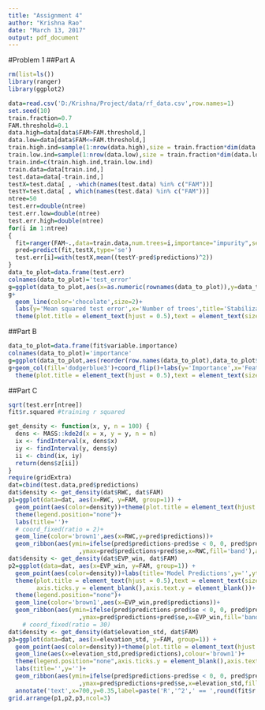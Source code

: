 ```yaml
---
title: "Assignment 4"
author: "Krishna Rao"
date: "March 13, 2017"
output: pdf_document
---
```


#Problem 1
##Part A
```r
rm(list=ls())
library(ranger)
library(ggplot2)
```



```r
data=read.csv('D:/Krishna/Project/data/rf_data.csv',row.names=1)
set.seed(10)
train.fraction=0.7
FAM.threshold=0.1
data.high=data[data$FAM>FAM.threshold,]
data.low=data[data$FAM<=FAM.threshold,]
train.high.ind=sample(1:nrow(data.high),size = train.fraction*dim(data.high)[1])
train.low.ind=sample(1:nrow(data.low),size = train.fraction*dim(data.low)[1])
train.ind=c(train.high.ind,train.low.ind)
train.data=data[train.ind,]
test.data=data[-train.ind,]
testX=test.data[ , -which(names(test.data) %in% c("FAM"))]
testY=test.data[ , which(names(test.data) %in% c("FAM"))]
ntree=50
test.err=double(ntree)
test.err.low=double(ntree)
test.err.high=double(ntree)
for(i in 1:ntree)
{
  fit=ranger(FAM~.,data=train.data,num.trees=i,importance="impurity",seed=100,keep.inbag=TRUE)
  pred=predict(fit,testX,type='se')
  test.err[i]=with(testX,mean((testY-pred$predictions)^2))
}
data_to_plot=data.frame(test.err)
colnames(data_to_plot)='test_error'
g=ggplot(data_to_plot,aes(x=as.numeric(rownames(data_to_plot)),y=data_to_plot))
g+
  geom_line(color='chocolate',size=2)+
  labs(y='Mean squared test error',x='Number of trees',title='Stabilization of test error')+
  theme(plot.title = element_text(hjust = 0.5),text = element_text(size=15))

```

##Part B
```r
data_to_plot=data.frame(fit$variable.importance)
colnames(data_to_plot)='importance'
g=ggplot(data_to_plot,aes(reorder(row.names(data_to_plot),data_to_plot$importance),data_to_plot$importance))
g+geom_col(fill='dodgerblue3')+coord_flip()+labs(y='Importance',x='Features',title='Feature importance chart')+
  theme(plot.title = element_text(hjust = 0.5),text = element_text(size=15))
```

##Part C
```r
sqrt(test.err[ntree])
fit$r.squared #training r squared

```



```r
get_density <- function(x, y, n = 100) {
  dens <- MASS::kde2d(x = x, y = y, n = n)
  ix <- findInterval(x, dens$x)
  iy <- findInterval(y, dens$y)
  ii <- cbind(ix, iy)
  return(dens$z[ii])
}
require(gridExtra)
dat=cbind(test.data,pred$predictions)
dat$density <- get_density(dat$RWC, dat$FAM)
p1=ggplot(data=dat, aes(x=RWC, y=FAM, group=1)) +
  geom_point(aes(color=density))+theme(plot.title = element_text(hjust = 0.5),text = element_text(size=15))+
  theme(legend.position="none")+
  labs(title='')+
  # coord_fixed(ratio = 2)+
  geom_line(color='brown1',aes(x=RWC,y=pred$predictions))+
  geom_ribbon(aes(ymin=ifelse(pred$predictions-pred$se < 0, 0, pred$predictions-pred$se)
                    ,ymax=pred$predictions+pred$se,x=RWC,fill='band'),alpha=0.3)
dat$density <- get_density(dat$EVP_win, dat$FAM)
p2=ggplot(data=dat, aes(x=EVP_win, y=FAM, group=1)) +
  geom_point(aes(color=density))+labs(title='Model Predictions',y='',yticks='')+
  theme(plot.title = element_text(hjust = 0.5),text = element_text(size=15), 
        axis.ticks.y = element_blank(),axis.text.y = element_blank())+
  theme(legend.position="none")+
  geom_line(color='brown1',aes(x=EVP_win,pred$predictions))+
  geom_ribbon(aes(ymin=ifelse(pred$predictions-pred$se < 0, 0, pred$predictions-pred$se)
                    ,ymax=pred$predictions+pred$se,x=EVP_win,fill='band'),alpha=0.3)
    # coord_fixed(ratio = 30)
dat$density <- get_density(dat$elevation_std, dat$FAM)
p3=ggplot(data=dat, aes(x=elevation_std, y=FAM, group=1)) +
  geom_point(aes(color=density))+theme(plot.title = element_text(hjust = 0.5),text = element_text(size=15))+
  geom_line(aes(x=elevation_std,pred$predictions),colour='brown1')+
  theme(legend.position="none",axis.ticks.y = element_blank(),axis.text.y = element_blank())+
  labs(title='',y='')+
  geom_ribbon(aes(ymin=ifelse(pred$predictions-pred$se < 0, 0, pred$predictions-pred$se)
                    ,ymax=pred$predictions+pred$se,x=elevation_std,fill='band'),alpha=0.3)+
  annotate('text',x=700,y=0.35,label=paste('R','^2',' == ',round(fit$r.squared,2)),size=6,parse=TRUE)
grid.arrange(p1,p2,p3,ncol=3)
```

  
  